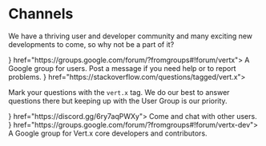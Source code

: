 
<Guide title="Channels">

# Channels

We have a thriving user and developer community and many exciting new
developments to come, so why not be a part of it?

<Cards columns={2}>
  <Card title="User Group" icon={<SimpleIcon icon={siGooglemessages} />} href="https://groups.google.com/forum/?fromgroups#!forum/vertx">
    A Google group for users. Post a message if you need help or to report problems.
  </Card>
  <Card title="Stack Overflow" icon={<SimpleIcon icon={siStackoverflow} />} href="https://stackoverflow.com/questions/tagged/vert.x">

Mark your questions with the `vert.x` tag. We do our best to answer questions
there but keeping up with the User Group is our priority.

  </Card>
  <Card title="Discord" icon={<SimpleIcon icon={siDiscord} />} href="https://discord.gg/6ry7aqPWXy">
    Come and chat with other users.
  </Card>
  <Card title="Developer Group" icon={<SimpleIcon icon={siGooglemessages} />} href="https://groups.google.com/forum/?fromgroups#!forum/vertx-dev">
    A Google group for Vert.x core developers and contributors.
  </Card>
</Cards>

</Guide>
